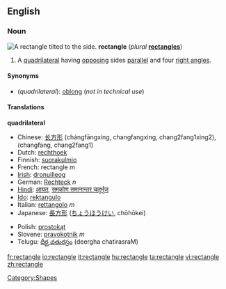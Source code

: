 {{wikipedia}}

==English==

===Noun===
[[Image:Geometry Rectangle.png|thumb|right|A rectangle tilted to the side.]]
'''rectangle''' (''plural'' '''[[rectangles]]''')
# {{geometry}} A [[quadrilateral]] having [[opposing]] sides [[parallel]] and four [[right angle]]s.

====Synonyms====
*(''quadrilateral''): [[oblong]] (''not in technical use'')

====Translations====
'''quadrilateral'''
{{top}}
*Chinese: [[长方形]] (chángfāngxíng, changfangxing, chang2fang1xing2), (changfang, chang2fang1)
*Dutch: [[rechthoek]]
*Finnish: [[suorakulmio]]
*French: rectangle ''m''
*[[Irish]]: [[dronuilleog]]
*German: [[Rechteck]] ''n''
*[[Hindi]]: [[आयत]], [[समकोण समानान्तर चतुर्भुज]]
*[[Ido]]: [[rektangulo]]
*Italian: [[rettangolo]] ''m''
*Japanese: [[長方形]] ([[ちょうほうけい]], chōhōkei)
{{mid}}
*Polish: [[prostokąt]]
*Slovene: [[pravokotnik]] ''m''
*Telugu: [[దీర్ఘ చతురస్రం]] (deergha chatirasraM)
{{bottom}}

[[Category:Shapes]]

[[fr:rectangle]]
[[io:rectangle]]
[[it:rectangle]]
[[hu:rectangle]]
[[ta:rectangle]]
[[vi:rectangle]]
[[zh:rectangle]]